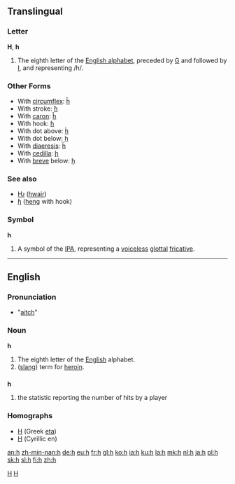 {{see|H|Η|Н}}
==Translingual==

===Letter===
'''H''', '''h'''

# The eighth letter of the [[Appendix:Roman script|English alphabet]], preceded by [[G]] and followed by [[I]], and representing /h/.

===Other Forms===
*With [[circumflex]]: [[ĥ]]
*With stroke: [[ħ]]
*With [[caron]]: [[ȟ]]
*With hook: [[ɦ]]
*With dot above: [[ḣ]]
*With dot below: [[ḥ]]
*With [[diaeresis]]: [[ḧ]]
*With [[cedilla]]: [[ḩ]]
*With [[breve]] below: [[ḫ]]

===See also===
*[[Ƕ]] ([[hwair]])
*[[ɧ]] ([[heng]] with hook)

===Symbol===
'''h'''

# A symbol of the [[IPA]], representing a [[voiceless]] [[glottal]] [[fricative]].

----

==English==

===Pronunciation===
* "[[aitch]]"

===Noun===
'''h'''

# The eighth letter of the [[English]] alphabet.
# ([[slang]]) term for [[heroin]].

==={{initialism}}===
'''h'''

# {{baseball}} the statistic reporting the number of hits by a player

===Homographs===
*[[Η]] (Greek [[eta]])
*[[Н]] (Cyrillic en)

[[Category:IPA symbols|H]]
[[Category:Latin letters|H]]

[[an:h]]
[[zh-min-nan:h]]
[[de:h]]
[[eu:h]]
[[fr:h]]
[[gl:h]]
[[ko:h]]
[[ia:h]]
[[ku:h]]
[[la:h]]
[[mk:h]]
[[nl:h]]
[[ja:h]]
[[pl:h]]
[[sk:h]]
[[sl:h]]
[[fi:h]]
[[zh:h]]